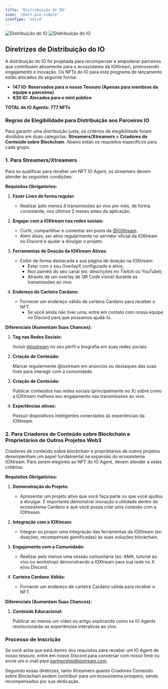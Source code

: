```yaml
---
title: 'Distribuição do IO'
icon: 'chart-pie-simple'
iconType: 'solid'
---
```


<img
  className="block dark:hidden"
  src="/images/io-agents/pt-br/io_distribution_light.png"
  alt="Distribuição do IO"
/>
<img
  className="hidden dark:block"
  src="/images/io-agents/pt-br/io_distribution_dark.png"
  alt="Distribuição do IO"
/>

## Diretrizes de Distribuição do IO
A distribuição do IO foi projetada para recompensar e empoderar parceiros que contribuem ativamente para o ecossistema da IOXtream, promovendo engajamento e inovação. Os NFTs do IO para este programa de lançamento estão alocados da seguinte forma:

- **147 IO: Reservados para o nosso Tesouro (Apenas para membros da equipe e parceiros)**
- **630 IO: Alocados para o mint público**

**TOTAL de IO Agents: 777 NFTs**

### Regras de Elegibilidade para Distribuição aos Parceiros IO

Para garantir uma distribuição justa, os critérios de elegibilidade foram divididos em duas categorias: **Streamers/Xtreamers** e **Criadores de Conteúdo sobre Blockchain**. Abaixo estão os requisitos específicos para cada grupo.

### 1. Para Streamers/Xtreamers

Para se qualificar para receber um NFT IO Agent, os streamers devem atender às seguintes condições:

**Requisitos Obrigatórios:**

1. **Fazer Lives de forma regular:**
    - Realizar pelo menos 4 transmissões ao vivo por mês, de forma consistente, nos últimos 2 meses antes da aplicação.

2. **Engajar com a IOXtream nas redes sociais:**
    - Curtir, compartilhar e comentar em posts da [@IOXtream](https://x.com/IOXtream).
    - Além disso, ser ativo regularmente no servidor oficial da IOXtream no Discord e ajudar a divulgar o projeto.

3. **Ferramentas de Doação da IOXtream Ativas:**
    - Exibir de forma destacada a sua página de doação na IOXtream:
        - Estar com o seu OverlayX configurado e ativo;
        - Nos painéis do seu canal (ex: descrições no Twitch ou YouTube);
        - Através de um overlay de QR Code visível durante as transmissões ao vivo.

4. **Endereço de Carteira Cardano:**
    - Fornecer um endereço válido de carteira Cardano para receber o NFT.
        - Se você ainda não tiver uma, entre em contato com nossa equipe no Discord para que possamos ajudá-lo.

**Diferenciais (Aumentam Suas Chances):**

1. **Tag nas Redes Sociais:**

    Incluir [@ioxtream](https://x.com/IOXtream) no seu perfil e biografia em suas redes sociais.

2. **Criação de Conteúdo:**

    Marcar regularmente @ioxtream em anúncios ou destaques das suas lives para interagir com a comunidade.

3. **Criação de Conteúdo:**

    Publicar conteúdos nas redes sociais (principalmente no X) sobre como a IOXtream melhora seu engajamento nas transmissões ao vivo.

4. **Experiências ativas:**

    Possuir dispositivos inteligentes conectados às experiências da IOXtream.


### 2. Para Criadores de Conteúdo sobre Blockchain e Proprietários de Outros Projetos Web3
Criadores de conteúdo sobre blockchain e proprietários de outros projetos desempenham um papel fundamental na expansão do ecossistema IOXtream. Para serem elegíveis ao NFT do IO Agent, devem atender a estes critérios:

**Requisitos Obrigatórios:**

1. **Demonstração do Projeto:**
    - Apresentar um projeto ativo que você faça parte ou que você ajudou a divulgar. É importante demonstrar inovação e utilidade dentro do ecossistema Cardano e que você possa criar uma conexão com a IOXtream.

2. **Integração com a IOXtream:**
    - Integrar ou propor uma integração das ferramentas da IOXtream (ex: doações, recompensas gamificadas) às suas soluções blockchain.

3. **Engajamento com a Comunidade:**
    - Realizar pelo menos uma sessão comunitária (ex: AMA, tutorial ao vivo ou workshop) demonstrando a IOXtream para sua rede no X e/ou Discord.

4. **Carteira Cardano Válida:**
    - Fornecer um endereço de carteira Cardano válida para receber o NFT.

**Diferenciais (Aumentam Suas Chances):**

1. **Conteúdo Educacional:**

    Publicar ao menos um vídeo ou artigo explicando como os IO Agents revolucionarão as experiências interativas ao vivo.

### Processo de Inscrição
Se você acha que está dentro dos requisitos para receber um IO Agent de nosso tesouro, entre em nosso Discord para conversar com nosso time ou envie um e-mail para partnership@ioxtream.com.

Seguindo essas diretrizes, tanto Xtreamers quanto Criadores Conteúdo sobre Blockchain podem contribuir para um ecossistema próspero, sendo recompensados por sua dedicação.

